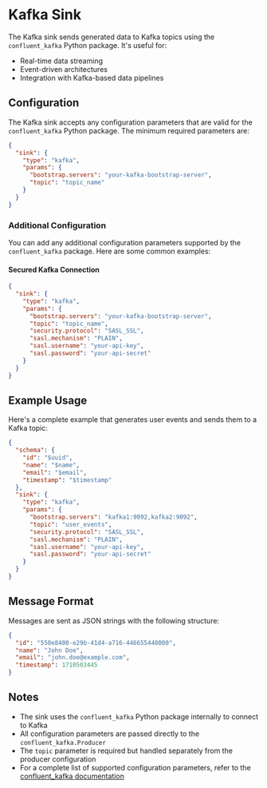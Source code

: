 # Kafka Sink

The Kafka sink sends generated data to Kafka topics using the `confluent_kafka` Python package. It's useful for:
- Real-time data streaming
- Event-driven architectures
- Integration with Kafka-based data pipelines

## Configuration

The Kafka sink accepts any configuration parameters that are valid for the `confluent_kafka` Python package. The minimum required parameters are:

```json
{
  "sink": {
    "type": "kafka",
    "params": {
      "bootstrap.servers": "your-kafka-bootstrap-server",
      "topic": "topic_name"
    }
  }
}
```

### Additional Configuration

You can add any additional configuration parameters supported by the `confluent_kafka` package. Here are some common examples:

#### Secured Kafka Connection
```json
{
  "sink": {
    "type": "kafka",
    "params": {
      "bootstrap.servers": "your-kafka-bootstrap-server",
      "topic": "topic_name",
      "security.protocol": "SASL_SSL",
      "sasl.mechanism": "PLAIN",
      "sasl.username": "your-api-key",
      "sasl.password": "your-api-secret"
    }
  }
}
```

## Example Usage

Here's a complete example that generates user events and sends them to a Kafka topic:

```json
{
  "schema": {
    "id": "$uuid",
    "name": "$name",
    "email": "$email",
    "timestamp": "$timestamp"
  },
  "sink": {
    "type": "kafka",
    "params": {
      "bootstrap.servers": "kafka1:9092,kafka2:9092",
      "topic": "user_events",
      "security.protocol": "SASL_SSL",
      "sasl.mechanism": "PLAIN",
      "sasl.username": "your-api-key",
      "sasl.password": "your-api-secret"
    }
  }
}
```

## Message Format

Messages are sent as JSON strings with the following structure:

```json
{
  "id": "550e8400-e29b-41d4-a716-446655440000",
  "name": "John Doe",
  "email": "john.doe@example.com",
  "timestamp": 1710503445
}
```

## Notes

- The sink uses the `confluent_kafka` Python package internally to connect to Kafka
- All configuration parameters are passed directly to the `confluent_kafka.Producer`
- The `topic` parameter is required but handled separately from the producer configuration
- For a complete list of supported configuration parameters, refer to the [confluent_kafka documentation](https://docs.confluent.io/platform/current/clients/confluent-kafka-python/html/index.html#producer)